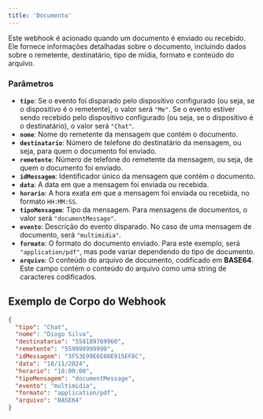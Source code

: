 ```yaml
---
title: 'Documento'
---
```


Este webhook é acionado quando um documento é enviado ou recebido. Ele fornece informações detalhadas sobre o documento, incluindo dados sobre o remetente, destinatário, tipo de mídia, formato e conteúdo do arquivo.

### Parâmetros

- **`tipo`**: Se o evento foi disparado pelo dispositivo configurado (ou seja, se o dispositivo é o remetente), o valor será `"Me"`. Se o evento estiver sendo recebido pelo dispositivo configurado (ou seja, se o dispositivo é o destinatário), o valor será `"Chat"`.
- **`nome`**: Nome do remetente da mensagem que contém o documento.
- **`destinatario`**: Número de telefone do destinatário da mensagem, ou seja, para quem o documento foi enviado.
- **`remetente`**: Número de telefone do remetente da mensagem, ou seja, de quem o documento foi enviado.
- **`idMessagem`**: Identificador único da mensagem que contém o documento.
- **`data`**: A data em que a mensagem foi enviada ou recebida.
- **`horario`**: A hora exata em que a mensagem foi enviada ou recebida, no formato `HH:MM:SS`.
- **`tipoMensagem`**: Tipo da mensagem. Para mensagens de documentos, o valor será `"documentMessage"`.
- **`evento`**: Descrição do evento disparado. No caso de uma mensagem de documento, será `"multimidia"`.
- **`formato`**: O formato do documento enviado. Para este exemplo, será `"application/pdf"`, mas pode variar dependendo do tipo de documento.
- **`arquivo`**: O conteúdo do arquivo de documento, codificado em **BASE64**. Este campo contém o conteúdo do arquivo como uma string de caracteres codificados.

## Exemplo de Corpo do Webhook

```json
{
  "tipo": "Chat",
  "nome": "Diogo Silva",
  "destinatario": "558189769960",
  "remetente": "559999999999",
  "idMessagem": "3F53E99E6E00E915EF8C",
  "data": "18/11/2024",
  "horario": "18:00:00",
  "tipoMensagem": "documentMessage",
  "evento": "multimidia",
  "formato": "application/pdf",
  "arquivo": "BASE64"
}
